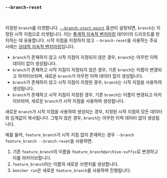 ### `--branch-reset`

<br />

지정된 `branch`를 리셋합니다.
[`--branch-start-point`][branch start point] 옵션이 설정되면,
`branch`는 지정된 시작 지점으로 리셋됩니다.
이는 [통계적 지속적 벤치마킹][statistical continuous benchmarking] 데이터의 드리프트를 방지하는 데 유용합니다.
시작 지점을 지정하지 않고 `--branch-reset`을 사용하는 주요 사례는 [상대적 지속적 벤치마킹][relative continuous benchmarking]입니다.

- `branch`가 존재하지 않고 시작 지점이 지정되지 않은 경우, `branch`는 아무런 이력 데이터 없이 생성됩니다.
- `branch`가 존재하고 시작 지점이 지정되지 않은 경우,
  기존 `branch`는 이름이 변경되고 아카이브되며,
  새로운 `branch`가 아무런 이력 데이터 없이 생성됩니다.
- `branch`가 존재하지 않고 시작 지점이 지정된 경우,
  `branch`는 시작 지점을 사용하여 생성됩니다.
- `branch`가 존재하고 시작 지점이 지정된 경우,
  기존 `branch`는 이름이 변경되고 아카이브되며,
  새로운 `branch`가 시작 지점을 사용하여 생성됩니다.

새로운 `branch`가 시작 지점을 사용하여 생성되는 경우,
지정된 시작 지점의 모든 데이터와 임계값이 복사됩니다.
그렇지 않은 경우, `branch`는 아무런 이력 데이터 없이 생성됩니다.

예를 들어, `feature_branch`가 시작 지점 없이 존재하는 경우
`--branch feature_branch --branch-reset`을 사용하면:

1. 기존 `feature_branch`의 이름을 `feature_branch@archive-suffix`로 변경하고 이를 아카이브합니다.
2. `feature_branch`라는 이름의 새로운 브랜치를 생성합니다.
3. `bencher run`은 새로운 `feature_branch`를 사용하여 진행됩니다.

[statistical continuous benchmarking]: /ko/docs/how-to/track-benchmarks/#statistical-continuous-benchmarking
[relative continuous benchmarking]: /ko/docs/how-to/track-benchmarks/#relative-continuous-benchmarking

[branch start point]: #--branch-start-point-branch